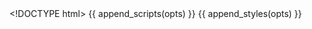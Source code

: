 <!DOCTYPE html>
<html>
  <head>
    <meta http-equiv="Content-Type" content="text/html; charset=utf-8"/>
    <title>Line with focus</title>
    {{ append_scripts(opts) }}
    {{ append_styles(opts) }}
  </head>

  <body>
    <script type="text/javascript">
      var data = {{ opts$data }};
	  var ballgowncolors = {{ opts$params$color }};

      nv.addGraph(function() {

		  
          var w = {{ opts$params$width }},
              h = {{ opts$params$height }};

          var chart = nv.models.lineWithFocusChart();

          chart.xAxis
              .tickFormat(d3.format(',f'));

          chart.yAxis
              .tickFormat(d3.format(',.2f'));

         chart.y2Axis
             .tickFormat(d3.format(',.2f'));

         var svg = d3.select("body").append("svg:svg")
               .style("width", w)
               .style("height", h);

         svg.datum(data)
           .transition().duration(500)
             .call(chart);

         nv.utils.windowResize(chart.update);

         return chart;
       });
    </script>

  </body>
</html>